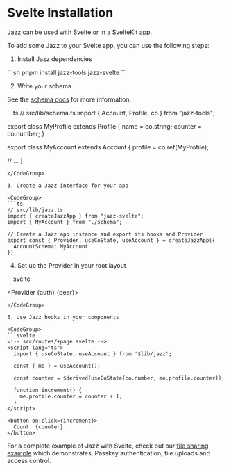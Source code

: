 
# Svelte Installation

Jazz can be used with Svelte or in a SvelteKit app.

To add some Jazz to your Svelte app, you can use the following steps:

1. Install Jazz dependencies

<CodeGroup>
```sh
pnpm install jazz-tools jazz-svelte
```
</CodeGroup>

2. Write your schema

See the [schema docs](/docs/react/schemas/covalues) for more information.

<CodeGroup>
```ts
// src/lib/schema.ts
import { Account, Profile, co } from "jazz-tools";

export class MyProfile extends Profile {
  name = co.string;
  counter = co.number;
}

export class MyAccount extends Account {
  profile = co.ref(MyProfile);

  // ...
}
```
</CodeGroup>

3. Create a Jazz interface for your app

<CodeGroup>
```ts
// src/lib/jazz.ts
import { createJazzApp } from "jazz-svelte";
import { MyAccount } from "./schema";

// Create a Jazz app instance and export its hooks and Provider
export const { Provider, useCoState, useAccount } = createJazzApp({
  AccountSchema: MyAccount
});
```
</CodeGroup>

4. Set up the Provider in your root layout

<CodeGroup>
```svelte
<!-- src/routes/+layout.svelte -->
<script lang="ts">
  import { Provider } from '$lib/jazz';
  
  // Example configuration for authentication and peer connection
  let auth = null; // Replace with your auth implementation
  let peer = "wss://your-peer-endpoint";
</script>

<Provider {auth} {peer}>
  <App />
</Provider>
```
</CodeGroup>

5. Use Jazz hooks in your components

<CodeGroup>
```svelte
<!-- src/routes/+page.svelte -->
<script lang="ts">
  import { useCoState, useAccount } from '$lib/jazz';

  const { me } = useAccount();
  
  const counter = $derived(useCoState(co.number, me.profile.counter));
  
  function increment() {
    me.profile.counter = counter + 1;
  }
</script>

<button on:click={increment}>
  Count: {counter}
</button>
```
</CodeGroup>

For a complete example of Jazz with Svelte, check out our [file sharing example](https://github.com/gardencmp/jazz/tree/main/examples/file-share-svelte) which demonstrates, Passkey authentication, file uploads and access control.
